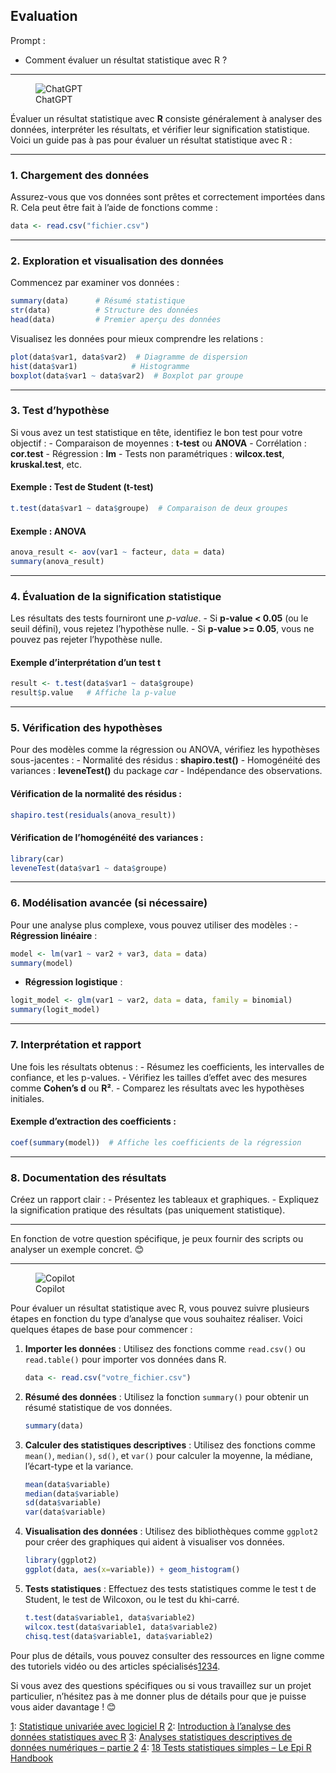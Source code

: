 ## Evaluation

::: {.callout-note appearance="simple"}
Prompt : 

* Comment évaluer un résultat statistique avec R ?


:::

----

![ChatGPT](../img/ChatGPT.PNG)


Évaluer un résultat statistique avec **R** consiste généralement à analyser des données, interpréter les résultats, et vérifier leur signification statistique. Voici un guide pas à pas pour évaluer un résultat statistique avec R :

---

### 1. **Chargement des données**
Assurez-vous que vos données sont prêtes et correctement importées dans R. Cela peut être fait à l'aide de fonctions comme :
```R
data <- read.csv("fichier.csv")
```

---

### 2. **Exploration et visualisation des données**
Commencez par examiner vos données :
```R
summary(data)      # Résumé statistique
str(data)          # Structure des données
head(data)         # Premier aperçu des données
```
Visualisez les données pour mieux comprendre les relations :
```R
plot(data$var1, data$var2)  # Diagramme de dispersion
hist(data$var1)            # Histogramme
boxplot(data$var1 ~ data$var2)  # Boxplot par groupe
```

---

### 3. **Test d'hypothèse**
Si vous avez un test statistique en tête, identifiez le bon test pour votre objectif :
- Comparaison de moyennes : **t-test** ou **ANOVA**
- Corrélation : **cor.test**
- Régression : **lm**
- Tests non paramétriques : **wilcox.test**, **kruskal.test**, etc.

#### Exemple : Test de Student (t-test)
```R
t.test(data$var1 ~ data$groupe)  # Comparaison de deux groupes
```

#### Exemple : ANOVA
```R
anova_result <- aov(var1 ~ facteur, data = data)
summary(anova_result)
```

---

### 4. **Évaluation de la signification statistique**
Les résultats des tests fourniront une *p-value*. 
- Si **p-value < 0.05** (ou le seuil défini), vous rejetez l'hypothèse nulle.
- Si **p-value >= 0.05**, vous ne pouvez pas rejeter l'hypothèse nulle.

#### Exemple d'interprétation d'un test t
```R
result <- t.test(data$var1 ~ data$groupe)
result$p.value   # Affiche la p-value
```

---

### 5. **Vérification des hypothèses**
Pour des modèles comme la régression ou ANOVA, vérifiez les hypothèses sous-jacentes :
- Normalité des résidus : **shapiro.test()**
- Homogénéité des variances : **leveneTest()** du package *car*
- Indépendance des observations.

#### Vérification de la normalité des résidus :
```R
shapiro.test(residuals(anova_result))
```

#### Vérification de l’homogénéité des variances :
```R
library(car)
leveneTest(data$var1 ~ data$groupe)
```

---

### 6. **Modélisation avancée (si nécessaire)**
Pour une analyse plus complexe, vous pouvez utiliser des modèles :
- **Régression linéaire** :
```R
model <- lm(var1 ~ var2 + var3, data = data)
summary(model)
```

- **Régression logistique** :
```R
logit_model <- glm(var1 ~ var2, data = data, family = binomial)
summary(logit_model)
```

---

### 7. **Interprétation et rapport**
Une fois les résultats obtenus :
- Résumez les coefficients, les intervalles de confiance, et les p-values.
- Vérifiez les tailles d’effet avec des mesures comme **Cohen’s d** ou **R²**.
- Comparez les résultats avec les hypothèses initiales.

#### Exemple d'extraction des coefficients :
```R
coef(summary(model))  # Affiche les coefficients de la régression
```

---

### 8. **Documentation des résultats**
Créez un rapport clair :
- Présentez les tableaux et graphiques.
- Expliquez la signification pratique des résultats (pas uniquement statistique).

---

En fonction de votre question spécifique, je peux fournir des scripts ou analyser un exemple concret. 😊

----

![Copilot](../img/copilot.PNG)

Pour évaluer un résultat statistique avec R, vous pouvez suivre plusieurs étapes en fonction du type d'analyse que vous souhaitez réaliser. Voici quelques étapes de base pour commencer :

1. **Importer les données** : Utilisez des fonctions comme `read.csv()` ou `read.table()` pour importer vos données dans R.
   ```R
   data <- read.csv("votre_fichier.csv")
   ```

2. **Résumé des données** : Utilisez la fonction `summary()` pour obtenir un résumé statistique de vos données.
   ```R
   summary(data)
   ```

3. **Calculer des statistiques descriptives** : Utilisez des fonctions comme `mean()`, `median()`, `sd()`, et `var()` pour calculer la moyenne, la médiane, l'écart-type et la variance.
   ```R
   mean(data$variable)
   median(data$variable)
   sd(data$variable)
   var(data$variable)
   ```

4. **Visualisation des données** : Utilisez des bibliothèques comme `ggplot2` pour créer des graphiques qui aident à visualiser vos données.
   ```R
   library(ggplot2)
   ggplot(data, aes(x=variable)) + geom_histogram()
   ```

5. **Tests statistiques** : Effectuez des tests statistiques comme le test t de Student, le test de Wilcoxon, ou le test du khi-carré.
   ```R
   t.test(data$variable1, data$variable2)
   wilcox.test(data$variable1, data$variable2)
   chisq.test(data$variable1, data$variable2)
   ```

Pour plus de détails, vous pouvez consulter des ressources en ligne comme des tutoriels vidéo ou des articles spécialisés[1](https://www.youtube.com/watch?v=LUTZFToedmY)[2](https://www.youtube.com/watch?v=qZ_tRdOSUEQ)[3](https://delladata.fr/analyses-statistiques-descriptives-de-donnees-numeriques-partie-2/)[4](https://epirhandbook.com/fr/new_pages/stat_tests.fr.html).

Si vous avez des questions spécifiques ou si vous travaillez sur un projet particulier, n'hésitez pas à me donner plus de détails pour que je puisse vous aider davantage ! 😊

[1](https://www.youtube.com/watch?v=LUTZFToedmY): [Statistique univariée avec logiciel R](https://www.youtube.com/watch?v=LUTZFToedmY)
[2](https://www.youtube.com/watch?v=qZ_tRdOSUEQ): [Introduction à l’analyse des données statistiques avec R](https://www.youtube.com/watch?v=qZ_tRdOSUEQ)
[3](https://delladata.fr/analyses-statistiques-descriptives-de-donnees-numeriques-partie-2/): [Analyses statistiques descriptives de données numériques – partie 2](https://delladata.fr/analyses-statistiques-descriptives-de-donnees-numeriques-partie-2/)
[4](https://epirhandbook.com/fr/new_pages/stat_tests.fr.html): [18 Tests statistiques simples – Le Epi R Handbook](https://epirhandbook.com/fr/new_pages/stat_tests.fr.html)